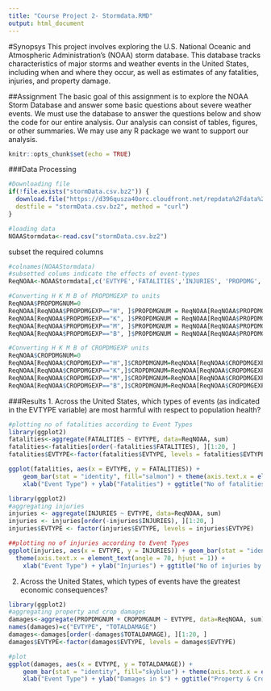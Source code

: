 ```yaml
---
title: "Course Project 2- Stormdata.RMD"
output: html_document
---
```

#Synopsys 
This project involves exploring the U.S. National Oceanic and Atmospheric Administration's (NOAA) storm database. This database tracks characteristics of major storms and weather events in the United States, including when and where they occur, as well as estimates of any fatalities, injuries, and property damage.

##Assignment 
The basic goal of this assignment is to explore the NOAA Storm Database and answer some basic questions about severe weather events. We must use the database to answer the questions below and show the code for our entire analysis. Our analysis can consist of tables, figures, or other summaries. We may use any R package we want to support our analysis.

```r
knitr::opts_chunk$set(echo = TRUE)
```

###Data Processing
```r
#Downloading file
if(!file.exists("stormData.csv.bz2")) {
  download.file("https://d396qusza40orc.cloudfront.net/repdata%2Fdata%2FStormData.csv.bz2",
  destfile = "stormData.csv.bz2", method = "curl")
}
```

```r
#loading data
NOAAStormdata<-read.csv("stormData.csv.bz2")
```

subset the required columns 
```r
#colnames(NOAAStormdata)
#subsetted colums indicate the effects of event-types
ReqNOAA<-NOAAStormdata[,c('EVTYPE','FATALITIES','INJURIES', 'PROPDMG', 'PROPDMGEXP', 'CROPDMG', 'CROPDMGEXP')]
```


```r
#Converting H K M B of PROPDMGEXP to units
ReqNOAA$PROPDMGNUM=0
ReqNOAA[ReqNOAA$PROPDMGEXP=="H", ]$PROPDMGNUM = ReqNOAA[ReqNOAA$PROPDMGEXP == "H", ]$PROPDMG * 10^2
ReqNOAA[ReqNOAA$PROPDMGEXP=="K", ]$PROPDMGNUM = ReqNOAA[ReqNOAA$PROPDMGEXP == "K", ]$PROPDMG * 10^3
ReqNOAA[ReqNOAA$PROPDMGEXP=="M", ]$PROPDMGNUM = ReqNOAA[ReqNOAA$PROPDMGEXP == "M", ]$PROPDMG * 10^6
ReqNOAA[ReqNOAA$PROPDMGEXP=="B", ]$PROPDMGNUM = ReqNOAA[ReqNOAA$PROPDMGEXP == "B", ]$PROPDMG * 10^9
```


```r
#Converting H K M B of CROPDMGEXP units
ReqNOAA$CROPDMGNUM=0
ReqNOAA[ReqNOAA$CROPDMGEXP=="H",]$CROPDMGNUM=ReqNOAA[ReqNOAA$CROPDMGEXP=="H",]$CROPDMG * 10^2
ReqNOAA[ReqNOAA$CROPDMGEXP=="K",]$CROPDMGNUM=ReqNOAA[ReqNOAA$CROPDMGEXP=="K",]$CROPDMG * 10^3
ReqNOAA[ReqNOAA$CROPDMGEXP=="M",]$CROPDMGNUM=ReqNOAA[ReqNOAA$CROPDMGEXP=="M",]$CROPDMG * 10^6
ReqNOAA[ReqNOAA$CROPDMGEXP=="B",]$CROPDMGNUM=ReqNOAA[ReqNOAA$CROPDMGEXP=="B",]$CROPDMG * 10^9
```
###Results
1. Across the United States, which types of events (as indicated in the EVTYPE variable) are most harmful with respect to population health?

```r
#plotting no of fatalities according to Event Types
library(ggplot2)
fatalities<-aggregate(FATALITIES ~ EVTYPE, data=ReqNOAA, sum)
fatalities<-fatalities[order(-fatalities$FATALITIES), ][1:20, ]
fatalities$EVTYPE<-factor(fatalities$EVTYPE, levels = fatalities$EVTYPE)

ggplot(fatalities, aes(x = EVTYPE, y = FATALITIES)) + 
    geom_bar(stat = "identity", fill="salmon") + theme(axis.text.x = element_text(angle = 75, hjust = 1)) + 
    xlab("Event Type") + ylab("Fatalities") + ggtitle("No of fatalities by top 20 Weather Events")
```

```r
library(ggplot2)
#aggregating injuries
injuries <- aggregate(INJURIES ~ EVTYPE, data=ReqNOAA, sum)
injuries <- injuries[order(-injuries$INJURIES), ][1:20, ]
injuries$EVTYPE <- factor(injuries$EVTYPE, levels = injuries$EVTYPE)

##plotting no of injuries according to Event Types
ggplot(injuries, aes(x = EVTYPE, y = INJURIES)) + geom_bar(stat = "identity", fill="purple") + 
  theme(axis.text.x = element_text(angle = 70, hjust = 1)) + 
    xlab("Event Type") + ylab("Injuries") + ggtitle("No of injuries by top 20 Weather Events")
```

2. Across the United States, which types of events have the greatest economic consequences?

```r
library(ggplot2)
#aggregating property and crop damages
damages<-aggregate(PROPDMGNUM + CROPDMGNUM ~ EVTYPE, data=ReqNOAA, sum)
names(damages)=c("EVTYPE", "TOTALDAMAGE")
damages<-damages[order(-damages$TOTALDAMAGE), ][1:20, ]
damages$EVTYPE<-factor(damages$EVTYPE, levels = damages$EVTYPE)

#plot
ggplot(damages, aes(x = EVTYPE, y = TOTALDAMAGE)) + 
    geom_bar(stat = "identity", fill="skyblue") + theme(axis.text.x = element_text(angle = 90, hjust = 1)) + 
    xlab("Event Type") + ylab("Damages in $") + ggtitle("Property & Crop Damages by top 20 Weather Events")
```


